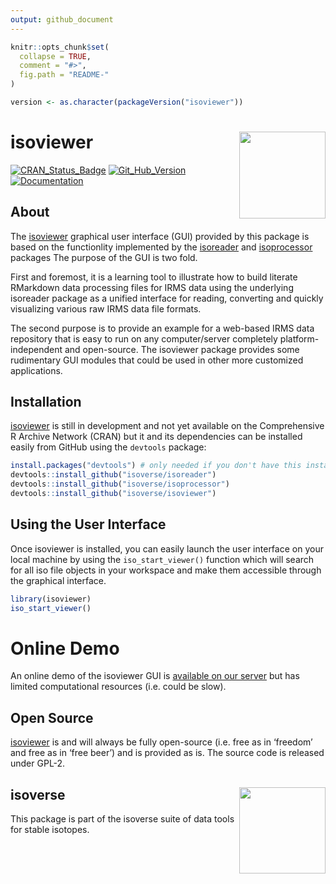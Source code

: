 ```yaml
---
output: github_document
---
```


<!-- README.md is generated from README.Rmd. Please edit that file -->

```r
knitr::opts_chunk$set(
  collapse = TRUE,
  comment = "#>",
  fig.path = "README-"
)

version <- as.character(packageVersion("isoviewer"))
```

# isoviewer <a href='http://isoviewer.isoverse.org'><img src='man/figures/isoviewer_logo_thumb.png' align="right" height="138.5"/></a>

[![CRAN_Status_Badge](http://www.r-pkg.org/badges/version/isoviewer)](https://cran.r-project.org/package=isoviewer)
[![Git_Hub_Version](https://img.shields.io/badge/GitHub-`r version`-orange.svg?style=flat-square)](/commits)
[![Documentation](https://img.shields.io/badge/docs-online-green.svg)](https://isoviewer.isoverse.org)

## About

The [isoviewer](https://isoviewer.isoverse.org) graphical user interface (GUI) provided by this package is based on the functionlity implemented by the [isoreader](https://isoreader.isoverse.org) and [isoprocessor](https://isoprocessor.isoverse.org) packages The purpose of the GUI is two fold.

First and foremost, it is a learning tool to illustrate how to build literate RMarkdown data processing files for IRMS data using the underlying isoreader package as a unified interface for reading, converting and quickly visualizing various raw IRMS data file formats. 

The second purpose is to provide an example for a web-based IRMS data repository that is easy to run on any computer/server completely platform-independent and open-source. The isoviewer package provides some rudimentary GUI modules that could be used in other more customized applications. 

## Installation

[isoviewer](https://kopflab.github.io/isoviewer/) is still in development and not yet available on the Comprehensive R Archive Network (CRAN) but it and its dependencies can be installed easily from GitHub using the `devtools` package:

```r
install.packages("devtools") # only needed if you don't have this installed yet
devtools::install_github("isoverse/isoreader")
devtools::install_github("isoverse/isoprocessor")
devtools::install_github("isoverse/isoviewer")
```

## Using the User Interface

Once isoviewer is installed, you can easily launch the user interface on your local machine by using the `iso_start_viewer()` function which will search for all iso file objects in your workspace and make them accessible through the graphical interface. 

```r
library(isoviewer)
iso_start_viewer()
```


# Online Demo

An online demo of the isoviewer GUI is [available on our server](https://kopflab.shinyapps.io/isoviewer_demo/) but has limited computational resources (i.e. could be slow).


## Open Source

[isoviewer](http://isoviewer.isoverse.org/) is and will always be fully open-source (i.e. free as in 'freedom' and free as in 'free beer') and is provided as is. The source code is released under GPL-2.

## isoverse <a href='http://www.isoverse.org'><img src='man/figures/isoverse_logo_thumb.png' align="right" height="138.5"/></a>

This package is part of the isoverse suite of data tools for stable isotopes.
